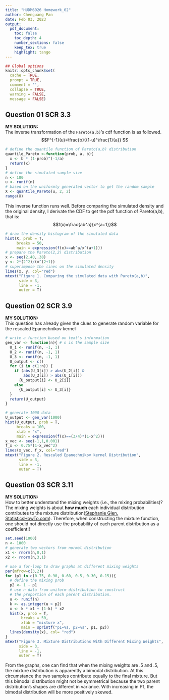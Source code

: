 ```yaml
---
title: "HUDM6026 Homework_02"
author: Chenguang Pan
date: Feb 03, 2023
output:
  pdf_document:
    toc: false
    toc_depth: 4
    number_sections: false
    keep_tex: true
    highlight: tango
---
```


```r
## Global options
knitr::opts_chunk$set(
  cache = TRUE,
  prompt = TRUE,
  comment = '',
  collapse = TRUE,
  warning = FALSE,
  message = FALSE)
```

## Question 01 SCR 3.3  
**MY SOLUTION:**  
The inverse transformation of the `Pareto(a,b)`'s cdf function is as followed. $$F^{-1}(u)=\frac{b}{(1-u)^\frac{1}{a}} $$  

```r
# define the quantile function of Pareto(a,b) distribution
quantile_Pareto <-function(prob, a, b){
  x <- b * (1-prob)^(-1/a)
  return(x)
}
# define the simulated sample size
n <- 100
u <- runif(n)
# based on the uniformly generated vector to get the random sample
X <- quantile_Pareto(u, 2, 2)
range(X)
```   
This inverse function runs well. Before comparing the simulated density and the original density, I derivate the CDF to get the pdf function of Pareto(a,b), that is:$$f(x)=\frac{ab^a}{x^{a+1}}$$
```r
# draw the density histogram of the simulated data
hist(X, prob = T, 
     breaks = 50, 
     main = expression(f(x)==ab^a/x^(a+1))) 
# prepare the Pareto(2,2) distribution
x <- seq(2,40,.38)
y <- 2*(2^2)/(x^(2+1))
# superimpose the lines on the simulated density
lines(x, y, col="red")
mtext("Figure 1. Comparing the simulated data with Pareto(a,b)",
      side = 3,
      line = -1,
      outer = T)
```   

## Question 02 SCR 3.9  
**MY SOLUTION:**  
This question has already given the clues to generate random variable for the rescaled Epanechnikov kernel
```r
# write a function based on text's information
gen_var <- function(n){ # n is the sample size
  U_1 <- runif(n, -1, 1)
  U_2 <- runif(n, -1, 1)
  U_3 <- runif(n, -1, 1)
  U_output <- c()
  for (i in c(1:n)) {
    if (abs(U_3[i]) > abs(U_2[i]) & 
        abs(U_3[i]) > abs(U_1[i]))
      {U_output[i] <- U_2[i]} 
    else 
      {U_output[i] <- U_3[i]}
  }
  return(U_output)
}

# generate 1000 data
U_output <- gen_var(1000)
hist(U_output, prob = T, 
     breaks = 100, 
     xlab = "x",
     main = expression(f(x)==(3/4)*(1-x^2)))
x_vec <- seq(-1,1,0.001)
f_x <- 0.75*(1-x_vec^2)
lines(x_vec, f_x, col="red")
mtext("Figure 2. Rescaled Epanechnikov kernel Distribution",
      side = 3,
      line = -1,
      outer = T)
```

## Question 03 SCR 3.11  
**MY SOLUTION:**   
How to better understand the mixing weights (i.e., the mixing probabilities)?  The mixing weights is about **how much** each individual distribution contributes to the mixture distribution([Stephanie Glen.  StatisticsHowTo.com](https://www.statisticshowto.com/mixture-distribution/)). Therefore, when constructing the mixture function, one should not directly use the probability of each parent distribution as a coefficient!!

```r
set.seed(1000)
n <- 1000
# generate two vectors from normal distribution
x1 <- rnorm(n,0,1)
x2 <- rnorm(n,3,1)

# use a for-loop to draw graphs at different mixing weights
par(mfrow=c(3,2))
for (p1 in c(0.75, 0.90, 0.60, 0.5, 0.30, 0.15)){
  # define the mixing prob
  p2 <- 1 - p1
  # use n data from uniform distribution to construct
  # the proportion of each parent distribution.
  u <- runif(n)
  k <- as.integer(u > p2)
  x <- k * x1 + (1-k) * x2
  hist(x, prob = T, 
       breaks = 50, 
       xlab = "mixture x",
       main = sprintf("p1=%s, p2=%s", p1, p2))
  lines(density(x), col= "red")
}
mtext("Figure 3. Mixture Distributions With Different Mixing Weights",
      side = 3,
      line = -1,
      outer = T)
```  
From the graphs, one can find that when the mixing weights are .5 and .5, the mixture distribution is apparently a bimodal distribution. At this circumstance the two samples contribute equally to the final mixture. But this bimodal distribution might not be symmetrical because the two parent distribution's shapes are different in variance. With increasing in P1, the bimodal distribution will be more positively skewed.

